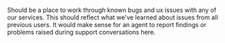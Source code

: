
Should be a place to work through known bugs and ux issues with any of our services. This should reflect what we've learned about issues from all previous users. It would make sense for an agent to report findings or problems raised during support conversations here.